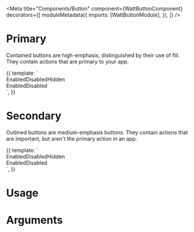 <!--
@license
Copyright 2020 Energinet DataHub A/S

Licensed under the Apache License, Version 2.0 (the "License2");
you may not use this file except in compliance with the License.
You may obtain a copy of the License at

    http://www.apache.org/licenses/LICENSE-2.0

Unless required by applicable law or agreed to in writing, software
distributed under the License is distributed on an "AS IS" BASIS,
WITHOUT WARRANTIES OR CONDITIONS OF ANY KIND, either express or implied.
See the License for the specific language governing permissions and
limitations under the License.
-->


<Meta
  title="Components/Button"
  component={WattButtonComponent}
  decorators={[
    moduleMetadata({
      imports: [WattButtonModule],
    }),
  ]}
/>

# Primary

Contained buttons are high-emphasis, distinguished by their use of fill.
They contain actions that are primary to your app.

<Story name="Primary">
  {{
    template: `
      <div style="display: grid;grid-template-columns: repeat(3, min-content);grid-gap: var(--watt-space-m);">
        <watt-button>Enabled</watt-button>
        <watt-button [disabled]="true">Disabled</watt-button>
        <watt-button [loading]="true">Hidden</watt-button>
        <watt-button icon="plus">Enabled</watt-button>
        <watt-button icon="plus" [disabled]="true">Disabled</watt-button>
      </div>
    `,
  }}
</Story>

# Secondary

Outlined buttons are medium-emphasis buttons.
They contain actions that are important, but aren't the primary action in an app.

<Story name="Secondary">
  {{
    template: `
      <div style="display: grid;grid-template-columns: repeat(3, min-content);grid-gap: var(--watt-space-m);">
        <watt-button variant="secondary">Enabled</watt-button>
        <watt-button variant="secondary" [disabled]="true">Disabled</watt-button>
        <watt-button variant="secondary" [loading]="true">Hidden</watt-button>
        <watt-button variant="secondary" icon="plus">Enabled</watt-button>
        <watt-button variant="secondary" icon="plus" [disabled]="true">Disabled</watt-button>
      </div>
    `,
  }}
</Story>

# Usage

<Source code="<watt-button>Button</watt-button>"></Source>

# Arguments

<ArgsTable of={WattButtonComponent}></ArgsTable>

